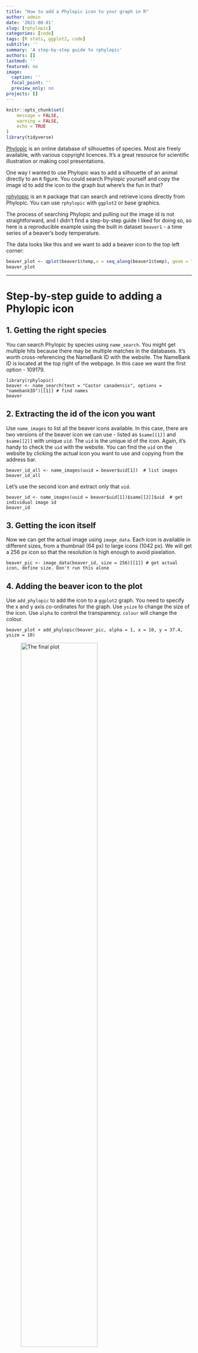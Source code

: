 ```yaml
---
title: "How to add a Phylopic icon to your graph in R"
author: admin
date: '2021-08-01'
slug: [rphylopic]
categories: [code]
tags: [R stats, ggplot2, code]
subtitle: ''
summary: 'A step-by-step guide to rphylopic'
authors: []
lastmod: ''
featured: no
image:
  caption: ''
  focal_point: ''
  preview_only: no
projects: []
---
```

```r
knitr::opts_chunk$set(
	message = FALSE,
	warning = FALSE,
	echo = TRUE
)
library(tidyverse)
```


[Phylopic](phylopic.org) is an online database of silhouettes of species. Most are freely available, with various copyright licences. It's a great resource for scientific illustration or making cool presentations. 

One way I wanted to use Phylopic was to add a silhouette of an animal directly to an `R` figure. You could search Phylopic yourself and copy the image id to add the icon to the graph but where's the fun in that?  

[rphylopic](https://cran.r-project.org/web/packages/rphylopic/readme/README.html) is an `R` package that can search and retrieve icons directly from Phylopic. You can use `rphylopic` with `ggplot2` or base graphics. 

The process of searching Phylopic and pulling out the image id is not straightforward, and I didn't find a step-by-step guide I liked for doing so, so here is a reproducible example using the built in dataset `beaver1` - a time series of a beaver's body temperature.

The data looks like this and we want to add a beaver icon to the top left corner:

```r
beaver_plot <- qplot(beaver1$temp,x = seq_along(beaver1$temp), geom = "line", xlab = "Time", ylab = "Temperature")
beaver_plot
```

***

# Step-by-step guide to adding a Phylopic icon

## 1. Getting the right species

You can search Phylopic by species using `name_search`. You might get multiple hits because there may be multiple matches in the databases. It's worth cross-referencing the NameBank ID with the website. The NameBank ID is located at the top right of the webpage. In this case we want the first option - 109179.

```
library(rphylopic)
beaver <- name_search(text = "Castor canadensis", options = "namebankID")[[1]] # find names
beaver
```

## 2. Extracting the id of the icon you want

Use `name_images` to list all the beaver icons available. In this case, there are two versions of the beaver icon we can use - listed as `$same[[1]]` and `$same[[2]]` with unique `uid`. The `uid` is the unique id of the icon. Again, it's handy to check the `uid` with the website. You can find the `uid` on the website by clicking the actual icon you want to use and copying from the address bar. 

``` 
beaver_id_all <- name_images(uuid = beaver$uid[1])  # list images
beaver_id_all
```

Let's use the second icon and extract only that `uid`. 

```
beaver_id <- name_images(uuid = beaver$uid[1])$same[[2]]$uid  # get individual image id
beaver_id
```

## 3. Getting the icon itself

Now we can get the actual image using `image_data`. Each icon is available in different sizes, from a thumbnail (64 px) to large icons (1042 px). We will get a 256 px icon so that the resolution is high enough to avoid pixelation.

``` 
beaver_pic <- image_data(beaver_id, size = 256)[[1]] # get actual icon, define size. Don't run this alone
```

## 4. Adding the beaver icon to the plot

Use `add_phylopic` to add the icon to a `ggplot2` graph. You need to specify the x and y axis co-ordinates for the graph. Use `ysize` to change the size of the icon. Use `alpha` to control the transparency. `colour` will change the colour.

```
beaver_plot + add_phylopic(beaver_pic, alpha = 1, x = 10, y = 37.4, ysize = 10)
```
![The final plot](featured.png){width=70%}

And that's it! :beaver:

***

# Other uses of `rphylopic`

* You can add the icon as a background image but I would question why that would be a good idea from a graphic design perspective. To do so, you don't need to specify any other variables in `add_phylopic`.
* You can also use icons as data points by plotting each icon in place of the regular point within a for loop. You can see an example in the `rphylopic` documentation.
